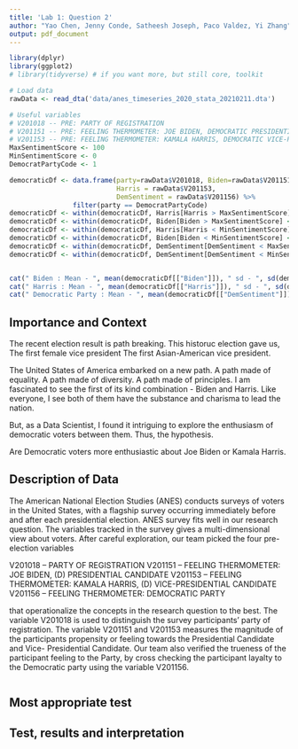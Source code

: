 ```yaml
---
title: 'Lab 1: Question 2'
author: "Yao Chen, Jenny Conde, Satheesh Joseph, Paco Valdez, Yi Zhang"
output: pdf_document
---
```


```r
library(dplyr)
library(ggplot2) 
# library(tidyverse) # if you want more, but still core, toolkit
```

```r
# Load data
rawData <- read_dta('data/anes_timeseries_2020_stata_20210211.dta')

# Useful variables
# V201018 -- PRE: PARTY OF REGISTRATION
# V201151 -- PRE: FEELING THERMOMETER: JOE BIDEN, DEMOCRATIC PRESIDENTIAL CANDIDATE
# V201153 -- PRE: FEELING THERMOMETER: KAMALA HARRIS, DEMOCRATIC VICE-PRESIDENTIAL CANDIDATE
MaxSentimentScore <- 100
MinSentimentScore <- 0
DemocratPartyCode <- 1

democraticDf <- data.frame(party=rawData$V201018, Biden=rawData$V201151, 
                           Harris = rawData$V201153, 
                           DemSentiment = rawData$V201156) %>% 
                filter(party == DemocratPartyCode)
democraticDf <- within(democraticDf, Harris[Harris > MaxSentimentScore] <- MaxSentimentScore)
democraticDf <- within(democraticDf, Biden[Biden > MaxSentimentScore] <- MaxSentimentScore)
democraticDf <- within(democraticDf, Harris[Harris < MinSentimentScore] <- MinSentimentScore)
democraticDf <- within(democraticDf, Biden[Biden < MinSentimentScore] <- MinSentimentScore)
democraticDf <- within(democraticDf, DemSentiment[DemSentiment < MaxSentimentScore] <- MaxSentimentScore)
democraticDf <- within(democraticDf, DemSentiment[DemSentiment < MinSentimentScore] <- MinSentimentScore)


cat(" Biden : Mean - ", mean(democraticDf[["Biden"]]), " sd - ", sd(democraticDf[["Biden"]]), "\n")
cat(" Harris : Mean - ", mean(democraticDf[["Harris"]]), " sd - ", sd(democraticDf[["Harris"]]), "\n")
cat(" Democratic Party : Mean - ", mean(democraticDf[["DemSentiment"]]), " sd - ", sd(democraticDf[["DemSentiment"]]), "\n")

```

## Importance and Context
The recent election result is path breaking.
This historuc election gave us, 
    The first female vice president
    The first Asian-American vice president.
    
The United States of America embarked on a new path. 
A path made of equality. A path made of diversity. A path made of principles.
I am fascinated to see the first of its kind combination - Biden and Harris.
Like everyone, I see both of them have the substance and charisma to lead the 
nation.

But, as a Data Scientist, I found it intriguing to explore the enthusiasm of 
democratic voters between them. Thus, the hypothesis.

Are Democratic voters more enthusiastic about Joe Biden or Kamala Harris.

## Description of Data
<!-- Explain how your research question is operationalized, including whether the variables you create are appropriate to study the concepts in question. --> 
The American National Election Studies (ANES) conducts surveys of voters in the 
United States, with a flagship survey occurring immediately before and after 
each presidential election. ANES survey fits well in our research question. The 
variables tracked in the survey gives a multi-dimensional view about voters.
After careful exploration, our team picked the four pre-election variables

V201018 -- PARTY OF REGISTRATION
V201151 -- FEELING THERMOMETER: JOE BIDEN, (D) PRESIDENTIAL CANDIDATE
V201153 -- FEELING THERMOMETER: KAMALA HARRIS, (D) VICE-PRESIDENTIAL CANDIDATE
V201156 -- FEELING THERMOMETER: DEMOCRATIC PARTY

that operationalize the concepts in the research question to the best.
The variable V201018 is used to distinguish the survey participants' party of 
registration. The variable V201151 and V201153 measures the magnitude of the 
participants propensity or feeling towards the Presidential Candidate and Vice-
Presidential Candidate. Our team also verified the trueness of the participant 
feeling to the Party, by cross checking the participant layalty to the Democratic
party using the variable V201156.


<!-- What are some basic features of the data distribution? --> 
<!-- What changes do you make to the data and why? --> 
```r

```

## Most appropriate test 
<!-- Explain which test is the most appropriate to answer your question and why it is the most appropriate --> 
<!-- List every assumption that your test requires and evaluate it. -->

## Test, results and interpretation
<!-- What are the results of your test? --> 
<!-- What do the results of this test mean? What is the practical significance? --> 